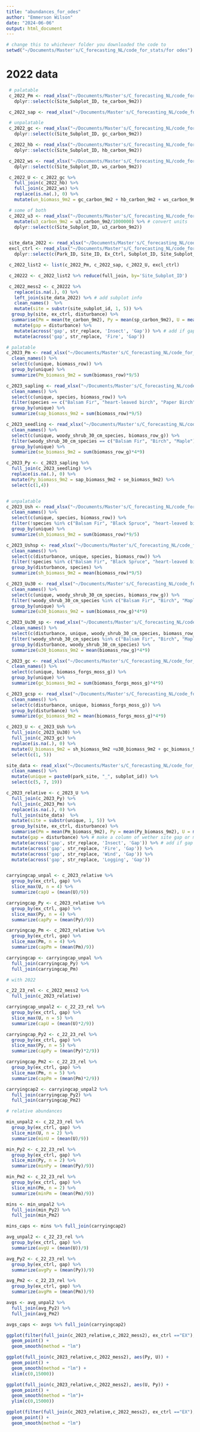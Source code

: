 ```yaml
---
title: "abundances_for_odes"
author: "Emmerson Wilson"
date: "2024-06-06"
output: html_document
---
```

```r
# change this to whichever folder you downloaded the code to
setwd("~/Documents/Master's/C_forecasting_NL/code_for_stats/for odes")
```

# 2022 data
```r
 # palatable
 c_2022_Pm <- read_xlsx("~/Documents/Master's/C_forecasting_NL/code_for_stats/clean code/data required/c_data_2022/Tree_Biomass_NEW.xlsm", sheet = "Tree carbon") %>%
   dplyr::select(c(Site_Subplot_ID, te_carbon_9m2))

 c_2022_sap <- read_xlsx("~/Documents/Master's/C_forecasting_NL/code_for_stats/clean code/data required/c_data_2022/sapling_carbon.xlsx", sheet = "Sheet 1") %>% dplyr::select(c(Site_Subplot_ID, sp_carbon_9m2))

 # unpalatable
 c_2022_gc <- read_xlsx("~/Documents/Master's/C_forecasting_NL/code_for_stats/clean code/data required/c_data_2022/ground_cover_carbon.xlsx", sheet = "Sheet 1") %>%
   dplyr::select(c(Site_Subplot_ID, gc_carbon_9m2))

 c_2022_hb <- read_xlsx("~/Documents/Master's/C_forecasting_NL/code_for_stats/clean code/data required/c_data_2022/herbaceous_carbon.xlsx", sheet = "Sheet 1") %>%
   dplyr::select(c(Site_Subplot_ID, hb_carbon_9m2))

 c_2022_ws <- read_xlsx("~/Documents/Master's/C_forecasting_NL/code_for_stats/clean code/data required/c_data_2022/woody_shrubs_carbon.xlsx", sheet = "Sheet 1") %>%
   dplyr::select(c(Site_Subplot_ID, ws_carbon_9m2))

 c_2022_U <- c_2022_gc %>%
   full_join(c_2022_hb) %>%
   full_join(c_2022_ws) %>%
   replace(is.na(.), 0) %>%
   mutate(un_biomass_9m2 = gc_carbon_9m2 + hb_carbon_9m2 + ws_carbon_9m2)

 # some of both
 c_2022_u3 <- read_xlsx("~/Documents/Master's/C_forecasting_NL/code_for_stats/clean code/data required/c_data_2022/under_30_carbon.xlsx", sheet = "Sheet 1") %>%
   mutate(u3_carbon_9m2 = u3_carbon_9m2/1000000) %>% # convert units
   dplyr::select(c(Site_Subplot_ID, u3_carbon_9m2))


 site_data_2022 <- read_xlsx("~/Documents/Master's/C_forecasting_NL/code_for_stats/clean code/data required/c_data_2022/subplot_disturbacne.xlsx") # metadata
 excl_ctrl <- read_xlsx("~/Documents/Master's/C_forecasting_NL/code_for_stats/clean code/data required/c_data_2022/litter_carbon.xlsx", sheet = "Sheet 1") %>%
   dplyr::select(c(Park_ID, Site_ID, Ex_Ctrl, Subplot_ID, Site_Subplot_ID))

 c_2022_list2 <- list(c_2022_Pm, c_2022_sap, c_2022_U, excl_ctrl)

 c_20222 <- c_2022_list2 %>% reduce(full_join, by='Site_Subplot_ID')

 c_2022_mess2 <- c_20222 %>%
   replace(is.na(.), 0) %>% 
   left_join(site_data_2022) %>% # add subplot info
   clean_names()  %>% 
   mutate(site = substr(site_subplot_id, 1, 5)) %>% 
  group_by(site, ex_ctrl, disturbance) %>% 
  summarise(Pm = mean(te_carbon_9m2), Py = mean(sp_carbon_9m2), U = mean(un_biomass_9m2))%>%
   mutate(gap = disturbance) %>%
   mutate(across('gap', str_replace, 'Insect', 'Gap')) %>% # add if gap or not gap
   mutate(across('gap', str_replace, 'Fire', 'Gap'))
```

```r
# palatable
c_2023_Pm <- read_xlsx("~/Documents/Master's/C_forecasting_NL/code_for_stats/clean code/data required/c_data_2023/carbon_data_2023.xlsm", sheet = "Tree dbh biomass") %>%
  clean_names() %>% 
  select(c(unique, biomass_row)) %>% 
  group_by(unique) %>% 
  summarize(Pm_biomass_9m2 = sum(biomass_row)*9/5)

c_2023_sapling <- read_xlsx("~/Documents/Master's/C_forecasting_NL/code_for_stats/clean code/data required/c_data_2023/carbon_data_2023.xlsm", sheet = "Shrub and sapling") %>%
  clean_names() %>% 
  select(c(unique, species, biomass_row)) %>% 
  filter(species == c("Balsam Fir", "heart-leaved birch", "Paper Birch", "White Birch", "Red Maple", "Mountain Maple")) %>% 
  group_by(unique) %>% 
  summarize(sap_biomass_9m2 = sum(biomass_row)*9/5)

c_2023_seedling <- read_xlsx("~/Documents/Master's/C_forecasting_NL/code_for_stats/clean code/data required/c_data_2023/carbon_data_2023.xlsm", sheet = "GC woody") %>%
  clean_names() %>% 
  select(c(unique, woody_shrub_30_cm_species, biomass_row_g)) %>% 
  filter(woody_shrub_30_cm_species == c("Balsam Fir", "Birch", "Maple")) %>% 
  group_by(unique) %>% 
  summarize(se_biomass_9m2 = sum(biomass_row_g)*4*9)

c_2023_Py <- c_2023_sapling %>% 
  full_join(c_2023_seedling) %>% 
  replace(is.na(.), 0) %>% 
  mutate(Py_biomass_9m2 = sap_biomass_9m2 + se_biomass_9m2) %>% 
  select(c(1,4))


# unpalatable
c_2023_Ush <- read_xlsx("~/Documents/Master's/C_forecasting_NL/code_for_stats/clean code/data required/c_data_2023/carbon_data_2023.xlsm", sheet = "Shrub and sapling") %>%
  clean_names() %>% 
  select(c(unique, species, biomass_row)) %>% 
  filter(!species %in% c("Balsam Fir", "Black Spruce", "heart-leaved birch", "Paper Birch", "White Birch", "Red Maple", "Mountain Maple")) %>% 
  group_by(unique) %>% 
  summarize(sh_biomass_9m2 = sum(biomass_row)*9/5)

c_2023_Ushsp <- read_xlsx("~/Documents/Master's/C_forecasting_NL/code_for_stats/clean code/data required/c_data_2023/carbon_data_2023.xlsm", sheet = "Shrub and sapling") %>%
  clean_names() %>% 
  select(c(disturbance, unique, species, biomass_row)) %>% 
  filter(!species %in% c("Balsam Fir", "Black Spruce", "heart-leaved birch", "Paper Birch", "White Birch", "Red Maple", "Mountain Maple")) %>% 
  group_by(disturbance, species) %>% 
  summarize(sh_biomass_9m2 = mean(biomass_row)*9/5)

c_2023_Uu30 <- read_xlsx("~/Documents/Master's/C_forecasting_NL/code_for_stats/clean code/data required/c_data_2023/carbon_data_2023.xlsm", sheet = "GC woody") %>%
  clean_names() %>% 
  select(c(unique, woody_shrub_30_cm_species, biomass_row_g)) %>% 
  filter(!woody_shrub_30_cm_species %in% c("Balsam Fir", "Birch", "Maple", "Black Spruce")) %>% 
  group_by(unique) %>% 
  summarize(u30_biomass_9m2 = sum(biomass_row_g)*4*9)

c_2023_Uu30_sp <- read_xlsx("~/Documents/Master's/C_forecasting_NL/code_for_stats/clean code/data required/c_data_2023/carbon_data_2023.xlsm", sheet = "GC woody") %>%
  clean_names() %>% 
  select(c(disturbance, unique, woody_shrub_30_cm_species, biomass_row_g)) %>% 
  filter(!woody_shrub_30_cm_species %in% c("Balsam Fir", "Birch", "Maple", "Black Spruce")) %>% 
  group_by(disturbance, woody_shrub_30_cm_species) %>%      
  summarize(u30_biomass_9m2 = mean(biomass_row_g)*4*9)

c_2023_gc <- read_xlsx("~/Documents/Master's/C_forecasting_NL/code_for_stats/clean code/data required/c_data_2023/carbon_data_2023.xlsm", sheet = "Ground cover") %>%
  clean_names() %>% 
  select(c(unique, biomass_forgs_moss_g)) %>%
  group_by(unique) %>% 
  summarize(gc_biomass_9m2 = sum(biomass_forgs_moss_g)*4*9)

c_2023_gcsp <- read_xlsx("~/Documents/Master's/C_forecasting_NL/code_for_stats/clean code/data required/c_data_2023/carbon_data_2023.xlsm", sheet = "Ground cover") %>%
  clean_names() %>% 
  select(c(disturbance, unique, biomass_forgs_moss_g)) %>%
  group_by(disturbance) %>% 
  summarize(gc_biomass_9m2 = mean(biomass_forgs_moss_g)*4*9)

c_2023_U <- c_2023_Ush %>% 
  full_join(c_2023_Uu30) %>% 
  full_join(c_2023_gc) %>% 
  replace(is.na(.), 0) %>%
  mutate(U_biomass_9m2 = sh_biomass_9m2 +u30_biomass_9m2 + gc_biomass_9m2) %>% 
  select(c(1, 5))

site_data <- read_xlsx("~/Documents/Master's/C_forecasting_NL/code_for_stats/clean code/data required/c_data_2023/carbon_data_2023.xlsm", sheet = "Subplot info") %>% 
  clean_names() %>% 
  mutate(unique = paste0(park_site, "_", subplot_id)) %>% 
  select(c(5, 7, 19))

c_2023_relative <- c_2023_U %>% 
  full_join(c_2023_Py) %>% 
  full_join(c_2023_Pm) %>% 
  replace(is.na(.), 0) %>% 
  full_join(site_data)  %>% 
  mutate(site = substr(unique, 1, 5)) %>% 
  group_by(site, ex_ctrl, disturbance) %>% 
  summarise(Pm = mean(Pm_biomass_9m2), Py = mean(Py_biomass_9m2), U = mean(U_biomass_9m2)) %>% 
  mutate(gap = disturbance) %>% # make a column of wether site gap or mature
  mutate(across('gap', str_replace, 'Insect', 'Gap')) %>% # add if gap or not gap
  mutate(across('gap', str_replace, 'Fire', 'Gap')) %>%
  mutate(across('gap', str_replace, 'Wind', 'Gap')) %>%
  mutate(across('gap', str_replace, 'Logging', 'Gap')) 


carryingcap_unpal <- c_2023_relative %>% 
  group_by(ex_ctrl, gap) %>% 
  slice_max(U, n = 4) %>% 
  summarize(capU = (mean(U)/9))

carryingcap_Py <- c_2023_relative %>% 
  group_by(ex_ctrl, gap) %>% 
  slice_max(Py, n = 4) %>% 
  summarize(capPy = (mean(Py)/9))

carryingcap_Pm <- c_2023_relative %>% 
  group_by(ex_ctrl, gap) %>% 
  slice_max(Pm, n = 4) %>% 
  summarize(capPm = (mean(Pm)/9))

carryingcap <- carryingcap_unpal %>% 
  full_join(carryingcap_Py) %>% 
  full_join(carryingcap_Pm)

# with 2022

c_22_23_rel <- c_2022_mess2 %>% 
  full_join(c_2023_relative)

carryingcap_unpal2 <- c_22_23_rel %>% 
  group_by(ex_ctrl, gap) %>% 
  slice_max(U, n = 5) %>% 
  summarize(capU = (mean(U)*2/9))

carryingcap_Py2 <- c_22_23_rel %>% 
  group_by(ex_ctrl, gap) %>% 
  slice_max(Py, n = 5) %>% 
  summarize(capPy = (mean(Py)*2/9))

carryingcap_Pm2 <- c_22_23_rel %>% 
  group_by(ex_ctrl, gap) %>% 
  slice_max(Pm, n = 5) %>% 
  summarize(capPm = (mean(Pm)*2/9))

carryingcap2 <- carryingcap_unpal2 %>% 
  full_join(carryingcap_Py2) %>% 
  full_join(carryingcap_Pm2)
```

```r
# relative abundances

min_unpal2 <- c_22_23_rel %>% 
  group_by(ex_ctrl, gap) %>% 
  slice_min(U, n = 2) %>% 
  summarize(minU = (mean(U)/9))

min_Py2 <- c_22_23_rel %>% 
  group_by(ex_ctrl, gap) %>% 
  slice_min(Py, n = 2) %>% 
  summarize(minPy = (mean(Py)/9))

min_Pm2 <- c_22_23_rel %>% 
  group_by(ex_ctrl, gap) %>% 
  slice_min(Pm, n = 2) %>% 
  summarize(minPm = (mean(Pm)/9))

mins <- min_unpal2 %>% 
  full_join(min_Py2) %>% 
  full_join(min_Pm2)

mins_caps <- mins %>% full_join(carryingcap2)

avg_unpal2 <- c_22_23_rel %>% 
  group_by(ex_ctrl, gap) %>% 
  summarize(avgU = (mean(U))/9)

avg_Py2 <- c_22_23_rel %>% 
  group_by(ex_ctrl, gap) %>% 
  summarize(avgPy = (mean(Py))/9)

avg_Pm2 <- c_22_23_rel %>% 
  group_by(ex_ctrl, gap) %>% 
  summarize(avgPm = (mean(Pm))/9)

avgs <- avg_unpal2 %>% 
  full_join(avg_Py2) %>% 
  full_join(avg_Pm2)

avgs_caps <- avgs %>% full_join(carryingcap2)

ggplot(filter(full_join(c_2023_relative,c_2022_mess2), ex_ctrl =="EX"), aes(Pm, U)) +
  geom_point() +
  geom_smooth(method = "lm")

ggplot(full_join(c_2023_relative,c_2022_mess2), aes(Py, U)) +
  geom_point() +
  geom_smooth(method = "lm") +
  xlim(c(0,15000))

ggplot(full_join(c_2023_relative,c_2022_mess2), aes(U, Py)) +
  geom_point() +
  geom_smooth(method = "lm")+
  ylim(c(0,15000))

ggplot(filter(full_join(c_2023_relative,c_2022_mess2), ex_ctrl =="EX"), aes(U, Pm)) +
  geom_point() +
  geom_smooth(method = "lm")
```



